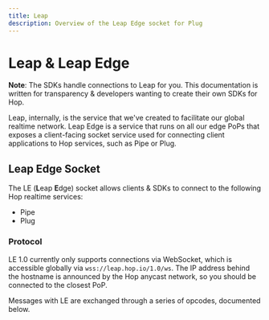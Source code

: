 ```yaml
---
title: Leap
description: Overview of the Leap Edge socket for Plug
---
```


# Leap & Leap Edge

**Note**: The SDKs handle connections to Leap for you. This documentation is written for transparency & developers wanting to create their own SDKs for Hop.

Leap, internally, is the service that we've created to facilitate our global realtime network. Leap Edge is a service that runs on all our edge PoPs that exposes a client-facing socket service used for connecting client applications to Hop services, such as Pipe or Plug.

## Leap Edge Socket

The LE (**L**eap **E**dge) socket allows clients & SDKs to connect to the following Hop realtime services:

- Pipe
- Plug

### Protocol

LE 1.0 currently only supports connections via WebSocket, which is accessible globally via `wss://leap.hop.io/1.0/ws`. The IP address behind the hostname is announced by the Hop anycast network, so you should be connected to the closest PoP.

Messages with LE are exchanged through a series of opcodes, documented below.
